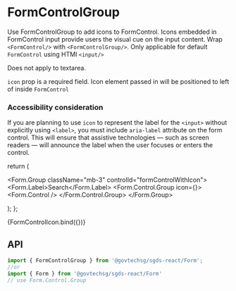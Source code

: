 
<Meta title="Components/Form/FormControlGroup" component={FormControlGroup} />



# FormControlGroup

Use FormControlGroup to add icons to FormControl. Icons embedded in FormControl input provide users the visual cue on the input content.
Wrap `<FormControl/>` with `<FormControlGroup/>`. Only applicable for default `FormControl` using HTMl `<input/>`

Does not apply to textarea.

`icon` prop is a required field. Icon element passed in will be positioned to left of inside `FormControl` 

### Accessibility consideration

If you are planning to use `icon` to represent the label for the `<input>` without explicitly using `<label>`, you must include `aria-label` attribute on the form control. This will ensure that assistive technologies — such as screen readers — will announce the label when the user focuses or enters the control.

  return (
    <Form>
    <Form.Group className="mb-3" controlId="formControlWithIcon">
    <Form.Label>Search</Form.Label>
    <Form.Control.Group icon={<i className="bi bi-search"></i>}>
      <Form.Control />
    </Form.Control.Group>
    </Form.Group>
    </Form>
  );
};

<Canvas>
  <Story
    name="Basic"
  >
    {FormControlIcon.bind({})}
  </Story>
</Canvas>



## API

```jsx
import { FormControlGroup } from '@govtechsg/sgds-react/Form';
//or 
import { Form } from '@govtechsg/sgds-react/Form'
// use Form.Control.Group
```

<ArgsTable story="Basic" />
